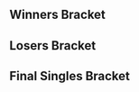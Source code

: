 {{DISPLAYTITLE:Fight Pitt 7: Singles Bracket}}{{SetGame|melee}}
{{tabs static
|name1=Overview
|link1=Fight Pitt/7
|name2=Singles Bracket
|link2=Fight Pitt/7/Singles Bracket
|name3=Doubles Bracket
|link3=Fight Pitt/7/Doubles Bracket
|This=2
}}
==Winners Bracket==
{{16DEWBracketA2
|column-width=185

<!-- Ro16 -->
|r1m1p1=KJH |r1m1p1flag=us |r1m1p1score=2
|r1m1p2=Torsional Strain |r1m1p2flag=us |r1m1p2score=0
|r1m1win=1

|r1m2p1=Liberace |r1m2p1flag=us |r1m2p1score=2
|r1m2p2=Joeycrzl |r1m2p2flag=us |r1m2p2score=0
|r1m2win=1

|r1m3p1=R2DLiu |r1m3p1flag=us |r1m3p1score=1
|r1m3p2=Wenbobular |r1m3p2flag=us |r1m3p2score=2
|r1m3win=2

|r1m4p1=Vudujin |r1m4p1flag=us |r1m4p1score=2
|r1m4p2=Boyd |r1m4p2flag=us |r1m4p2score=1
|r1m4win=1

|r1m5p1=Drephen |r1m5p1flag=us |r1m5p1score=2
|r1m5p2=Genghis Connor |r1m5p2flag=us |r1m5p2score=0
|r1m5win=1

|r1m6p1=hat |r1m6p1flag=us |r1m6p1score=2
|r1m6p2=Vincessant |r1m6p2flag=us |r1m6p2score=0
|r1m6win=1

|r1m7p1=4% |r1m7p1flag=us |r1m7p1score=2
|r1m7p2=Roboticphish |r1m7p2flag=us |r1m7p2score=0
|r1m7win=1

|r1m8p1=Junebug |r1m8p1flag=us |r1m8p1score=2
|r1m8p2=FendrickLamar |r1m8p2flag=us |r1m8p2score=0
|r1m8win=1

<!-- QUARTERFINALS -->
|r2m1p1=KJH |r2m1p1flag=us |r2m1p1score=3
|r2m1p2=Liberace |r2m1p2flag=us |r2m1p2score=0
|r2m1win=1

|r2m2p1=Wenbobular |r2m2p1flag=us |r2m2p1score=3
|r2m2p2=Vudujin |r2m2p2flag=us |r2m2p2score=0
|r2m2win=1

|r2m3p1=Drephen |r2m3p1flag=us |r2m3p1score=2
|r2m3p2=hat |r2m3p2flag=us |r2m3p2score=3
|r2m3win=2

|r2m4p1=4% |r2m4p1flag=us |r2m4p1score=1
|r2m4p2=Junebug |r2m4p2flag=us |r2m4p2score=3
|r2m4win=2

<!-- SEMIFINALS -->
|r3m1p1=KJH |r3m1p1flag=us |r3m1p1score=3
|r3m1p2=Wenbobular |r3m1p2flag=us |r3m1p2score=0
|r3m1win=1
|r3m1p1char1=fox |r3m1p2char1=fox |r3m1p1stock1= |r3m1p2stock1=0 |r3m1win1=1 |r3m1stage1=
|r3m1p1char2=fox |r3m1p2char2=fox |r3m1p1stock2= |r3m1p2stock2=0 |r3m1win2=1 |r3m1stage2=
|r3m1p1char3=fox |r3m1p2char3=fox |r3m1p1stock3= |r3m1p2stock3=0 |r3m1win3=1 |r3m1stage3=
|r3m1date=April 15, 2017
|r3m1details={{BracketMatchDetails|reddit=|comment=|vod=}}

|r3m2p1=hat |r3m2p1flag=us |r3m2p1score=3
|r3m2p2=Junebug |r3m2p2flag=us |r3m2p2score=2
|r3m2win=1
|r3m2p1char1=sheik |r3m2p2char1=sheik |r3m2p1stock1= |r3m2p2stock1=0 |r3m2win1=1 |r3m2stage1=
|r3m2p1char2=falco |r3m2p2char2=falco |r3m2p1stock2= |r3m2p2stock2=0 |r3m2win2=1 |r3m2stage2=
|r3m2p1char3=falco |r3m2p2char3=cf |r3m2p1stock3=0 |r3m2p2stock3= |r3m2win3=2 |r3m2stage3=
|r3m2p1char4=sheik |r3m2p2char4=sheik |r3m2p1stock4=0 |r3m2p2stock4= |r3m2win4=2 |r3m2stage4=
|r3m2p1char5=sheik |r3m2p2char5=sheik |r3m2p1stock5= |r3m2p2stock5=0 |r3m2win5=1 |r3m2stage5=
|r3m2date=April 15, 2017
|r3m2details={{BracketMatchDetails|reddit=|comment=|vod=}}
}}
==Losers Bracket==
{{48DELBracketSmwA
|tourneylink=Fight Pitt/7
|tourneyname=Fight Pitt 7
|l1placement=33-48
|l2placement=25-32
|l3placement=17-24
|l4placement=13-16
|l5placement=9-12
|l6placement=7-8
|l7placement=5-6

|l1m1p1=MWL |l1m1p1flag=us |l1m1p1score=2 |l1m1win=1
|l1m1p2=Chum |l1m1p2flag=us |l1m1p2score=1
|l1m2p1=Saint |l1m2p1flag=us |l1m2p1score=0 |l1m2win=2
|l1m2p2=Eggy |l1m2p2flag=us |l1m2p2score=2
|l1m3p1=Widl |l1m3p1flag=no |l1m3p1score=2 |l1m3win=1
|l1m3p2=nala |l1m3p2flag=us |l1m3p2score=1
|l1m4p1=BigWenz |l1m4p1flag=us |l1m4p1score=1 |l1m4win=2
|l1m4p2=Sp1nda |l1m4p2flag=us |l1m4p2score=2
|l1m5p1=Peanutphobia |l1m5p1flag=us |l1m5p1score=2 |l1m5win=1
|l1m5p2=4fun |l1m5p2flag=us |l1m5p2score=0
|l1m6p1=PGH Carroll |l1m6p1flag=us |l1m6p1score={{win}} |l1m6win=1
|l1m6p2=Beanwolf |l1m6p2flag=us |l1m6p2score=
|l1m7p1=Borp |l1m7p1flag=us |l1m7p1score=2 |l1m7win=1
|l1m7p2=lpac |l1m7p2flag=us |l1m7p2score=1
|l1m8p1=SluG |l1m8p1flag=us |l1m8p1score=2 |l1m8win=1
|l1m8p2=IhaveSonar |l1m8p2flag=us |l1m8p2score=1
|l1m9p1=SQ |l1m9p1flag=us |l1m9p1score=0 |l1m9win=2
|l1m9p2=Ron Paul |l1m9p2flag=us |l1m9p2score=2

|l1m10p1=Makari |l1m10p1flag=us |l1m10p1score=2 |l1m10win=1
|l1m10p2=1bm |l1m10p2flag=us |l1m10p2score=0

|l1m11p1=Juggleguy |l1m11p1flag=us |l1m11p1score=2 |l1m11win=1
|l1m11p2=Rakury |l1m11p2flag=us |l1m11p2score=0

|l1m12p1=Beach |l1m12p1flag=us |l1m12p1score=2 |l1m12win=1
|l1m12p2=Gerb |l1m12p2flag=us |l1m12p2score=0

|l1m13p1=Papa |l1m13p1flag=us |l1m13p1score=2 |l1m13win=1
|l1m13p2=indy |l1m13p2flag=us |l1m13p2score=0

|l1m14p1=Spy |l1m14p1flag=us |l1m14p1score=2 |l1m14win=1
|l1m14p2=Milhous |l1m14p2flag=us |l1m14p2score=0

|l1m15p1=Cob |l1m15p1flag=us |l1m15p1score=2 |l1m15win=1
|l1m15p2=Rose |l1m15p2flag=us |l1m15p2score=1

|l1m16p1=Battery |l1m16p1flag=us |l1m16p1score=2 |l1m16win=1
|l1m16p2=Vickram |l1m16p2flag=us |l1m16p2score=1

|l2m1p1=MWL |l2m1p1flag=us |l2m1p1score=2 |l2m1win=1
|l2m1p2=Eggy |l2m1p2flag=us |l2m1p2score=1
|l2m2p1=Widl |l2m2p1flag=no |l2m2p1score=1 |l2m2win=2
|l2m2p2=Sp1nda |l2m2p2flag=us |l2m2p2score=2
|l2m3p1=Peanutphobia |l2m3p1flag=us |l2m3p1score=0 |l2m3win=2
|l2m3p2=PGH Carroll |l2m3p2flag=us |l2m3p2score=2
|l2m4p1=Borp |l2m4p1flag=us |l2m4p1score=0 |l2m4win=2
|l2m4p2=SluG |l2m4p2flag=us |l2m4p2score=2
|l2m5p1=Ron Paul |l2m5p1flag=us |l2m5p1score=0 |l2m5win=2
|l2m5p2=Makari |l2m5p2flag=us |l2m5p2score=2

|l2m6p1=Juggleguy |l2m6p1flag=us |l2m6p1score=2 |l2m6win=1
|l2m6p2=Beach |l2m6p2flag=us |l2m6p2score=0

|l2m7p1=Papa |l2m7p1flag=us |l2m7p1score=2 |l2m7win=1
|l2m7p2=Spy |l2m7p2flag=us |l2m7p2score=0

|l2m8p1=Cob |l2m8p1flag=us |l2m8p1score=2 |l2m8win=1
|l2m8p2=Battery |l2m8p2flag=us |l2m8p2score=0
 
|l3m1p1=Vincessant |l3m1p1flag=us |l3m1p1score=2 |l3m1win=1
|l3m1p2=MWL |l3m1p2flag=us |l3m1p2score=0
|l3m2p1=Genghis Connor |l3m2p1flag=us |l3m2p1score=2 |l3m2win=1
|l3m2p2=Sp1nda |l3m2p2flag=us |l3m2p2score=1
|l3m3p1=Joeycrzl |l3m3p1flag=us |l3m3p1score=0 |l3m3win=2
|l3m3p2=PGH Carroll |l3m3p2flag=us |l3m3p2score=2
|l3m4p1=Torsional Strain |l3m4p1flag=us |l3m4p1score=0 |l3m4win=2
|l3m4p2=SluG |l3m4p2flag=us |l3m4p2score=2
|l3m5p1=Boyd |l3m5p1flag=us |l3m5p1score=1 |l3m5win=2
|l3m5p2=Makari |l3m5p2flag=us |l3m5p2score=2

|l3m6p1=R2DLiu |l3m6p1flag=us |l3m6p1score=2 |l3m6win=1
|l3m6p2=Juggleguy |l3m6p2flag=us |l3m6p2score=0

|l3m7p1=FendrickLamar |l3m7p1flag=us |l3m7p1score=2 |l3m7win=1
|l3m7p2=Papa |l3m7p2flag=us |l3m7p2score=0

|l3m8p1=Roboticphish |l3m8p1flag=us |l3m8p1score=0 |l3m8win=2
|l3m8p2=Cob |l3m8p2flag=us |l3m8p2score=2

|l4m1p1=Vincessant |l4m1p1flag=us |l4m1p1score=3 |l4m1win=1
|l4m1p2=Genghis Connor |l4m1p2flag=us |l4m1p2score=2
|l4m2p1=PGH Carroll |l4m2p1flag=us |l4m2p1score=0 |l4m2win=2
|l4m2p2=SluG |l4m2p2flag=us |l4m2p2score=3
|l4m3p1=Makari |l4m3p1flag=us |l4m3p1score=0 |l4m3win=2
|l4m3p2=R2DLiu |l4m3p2flag=us |l4m3p2score=3

|l4m4p1=FendrickLamar |l4m4p1flag=us |l4m4p1score=0 |l4m4win=2
|l4m4p2=Cob |l4m4p2flag=us |l4m4p2score=3

|l5m1p1=4% |l5m1p1flag=us |l5m1p1score=3 |l5m1win=1
|l5m1p2=Vincessant |l5m1p2flag=us |l5m1p2score=0
|l5m2p1=Vudujin |l5m2p1flag=us |l5m2p1score=3 |l5m2win=1
|l5m2p2=SluG |l5m2p2flag=us |l5m2p2score=2
|l5m3p1=Liberace |l5m3p1flag=us |l5m3p1score= |l5m3win=2
|l5m3p2=R2DLiu |l5m3p2flag=us |l5m3p2score={{win}}

|l5m4p1=Drephen |l5m4p1flag=us |l5m4p1score=3 |l5m4win=1
|l5m4p2=Cob |l5m4p2flag=us |l5m4p2score=0

|l6m1p1=4% |l6m1p1flag=us |l6m1p1score=3 |l6m1win=1
|l6m1p2=Vudujin |l6m1p2flag=us |l6m1p2score=0
|l6m1p1char1=jigglypuff |l6m1p2char1=luigi |l6m1p1stock1= |l6m1p2stock1=0 |l6m1win1=1 |l6m1stage1=
|l6m1p1char2=jigglypuff |l6m1p2char2=luigi |l6m1p1stock2=0 |l6m1p2stock2=0 |l6m1win2=1 |l6m1stage2=
|l6m1p1char3=jigglypuff |l6m1p2char3=luigi |l6m1p1stock3= |l6m1p2stock3=0 |l6m1win3=1 |l6m1stage3=

|l6m2p1=R2DLiu |l6m2p1flag=us |l6m2p1score=2 |l6m2win=2
|l6m2p2=Drephen |l6m2p2flag=us |l6m2p2score=3


|l7m1p1=hat |l7m1p1flag=us |l7m1p1score=2 |l7m1win=2
|l7m1p2=4% |l7m1p2flag=us |l7m1p2score=3
|l7m1p1char1=sheik |l7m1p2char1=jigglypuff |l7m1p1stock1=0 |l7m1p2stock1=0 |l7m1win1=1 |l7m1stage1=
|l7m1p1char2=sheik |l7m1p2char2=jigglypuff |l7m1p1stock2=0 |l7m1p2stock2= |l7m1win2=2 |l7m1stage2=
|l7m1p1char3=sheik |l7m1p2char3=jigglypuff |l7m1p1stock3=0 |l7m1p2stock3=0 |l7m1win3=1 |l7m1stage3=
|l7m1p1char4=sheik |l7m1p2char4=jigglypuff |l7m1p1stock4=0 |l7m1p2stock4=0 |l7m1win4=2 |l7m1stage4=
|l7m1p1char5=sheik |l7m1p2char5=jigglypuff |l7m1p1stock5=0 |l7m1p2stock5= |l7m1win5=2 |l7m1stage5=
|l7m1p1char6=sheik |l7m1p2char6=jigglypuff |l7m1p1stock6= |l7m1p2stock6= |l7m1win6= |l7m1stage6=

|l7m2p1=Wenbobular |l7m2p1flag=us |l7m2p1score=0 |l7m2win=2
|l7m2p2=Drephen |l7m2p2flag=us |l7m2p2score=3
|l7m2p1char1=fox |l7m2p2char1=sheik |l7m2p1stock1=0 |l7m2p2stock1= |l7m2win1=2 |l7m2stage1=
|l7m2p1char2=fox |l7m2p2char2=sheik |l7m2p1stock2=0 |l7m2p2stock2= |l7m2win2=2 |l7m2stage2=
|l7m2p1char3=fox |l7m2p2char3=sheik |l7m2p1stock3=0 |l7m2p2stock3= |l7m2win3=2 |l7m2stage3=

}}
<onlyinclude>
==Final Singles Bracket==
{{DEFinalSmwBracket
|tourneylink=Fight Pitt/7
|tourneyname=Fight Pitt 7
|l1placement=4
|r2placement=3
|r3loserplacement=2
|r3winnerplacement=1
|column-width=180

<!-- FROM WINNERS -->
|r1m1p1=KJH |r1m1p1flag=us |r1m1p1score=3
|r1m1p2=Junebug |r1m1p2flag=us |r1m1p2score=1
|r1m1win=1
|r1m1p1char1=fox |r1m1p2char1=sheik |r1m1p1stock1= |r1m1p2stock1=0 |r1m1win1=1 |r1m1stage1=
|r1m1p1char2=fox |r1m1p2char2=sheik |r1m1p1stock2= |r1m1p2stock2=0 |r1m1win2=1 |r1m1stage2=
|r1m1p1char3=fox |r1m1p2char3=sheik |r1m1p1stock3=0 |r1m1p2stock3= |r1m1win3=2 |r1m1stage3=
|r1m1p1char4=fox |r1m1p2char4=sheik |r1m1p1stock4= |r1m1p2stock4=0 |r1m1win4=1 |r1m1stage4=


<!-- FROM LOSERS -->
|l1m1p1=4% |l1m1p1flag=us |l1m1p1score=3
|l1m1p2=Drephen |l1m1p2flag=us |l1m1p2score=2
|l1m1win=1


<!-- LOSERS FINALS -->
|r2m1p1=Junebug |r2m1p1flag=us |r2m1p1score=3
|r2m1p2=4% |r2m1p2flag=us |r2m1p2score=0
|r2m1win=1


<!-- GRAND FINALS -->
|r3m1p1=KJH |r3m1p1flag=us |r3m1p1score=3 |r3m2p1score=
|r3m1p2=Junebug |r3m1p2flag=us |r3m1p2score=1 |r3m2p2score=
|r3m1win=1
}}
</onlyinclude>
